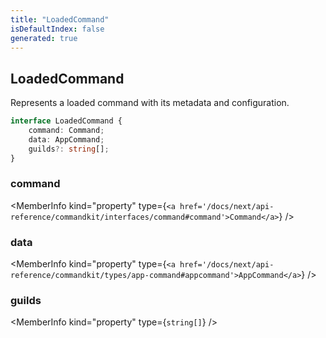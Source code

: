 ```yaml
---
title: "LoadedCommand"
isDefaultIndex: false
generated: true
---
```



<!-- This file was generated from the CommandKit source. Do not modify. Instead, re-run the "docgen" script -->


## LoadedCommand

<GenerationInfo sourceFile="packages/commandkit/src/app/handlers/AppCommandHandler.ts" sourceLine="75" packageName="commandkit" />

Represents a loaded command with its metadata and configuration.

```ts title="Signature"
interface LoadedCommand {
    command: Command;
    data: AppCommand;
    guilds?: string[];
}
```

<div className="members-wrapper">

### command

<MemberInfo kind="property" type={`<a href='/docs/next/api-reference/commandkit/interfaces/command#command'>Command</a>`}   />


### data

<MemberInfo kind="property" type={`<a href='/docs/next/api-reference/commandkit/types/app-command#appcommand'>AppCommand</a>`}   />


### guilds

<MemberInfo kind="property" type={`string[]`}   />




</div>
